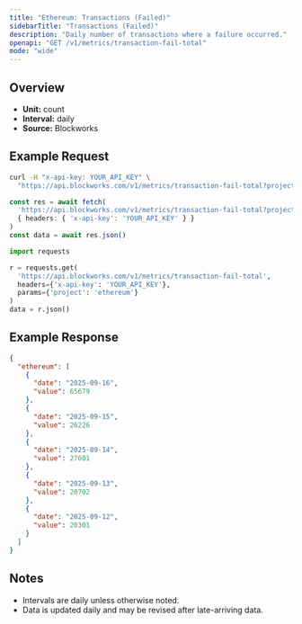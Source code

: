 ```yaml
---
title: "Ethereum: Transactions (Failed)"
sidebarTitle: "Transactions (Failed)"
description: "Daily number of transactions where a failure occurred."
openapi: "GET /v1/metrics/transaction-fail-total"
mode: "wide"
---
```


## Overview

- **Unit:** count
- **Interval:** daily
- **Source:** Blockworks

## Example Request

<CodeGroup>

```bash cURL
curl -H "x-api-key: YOUR_API_KEY" \
  "https://api.blockworks.com/v1/metrics/transaction-fail-total?project=ethereum"
```

```typescript TypeScript
const res = await fetch(
  'https://api.blockworks.com/v1/metrics/transaction-fail-total?project=ethereum',
  { headers: { 'x-api-key': 'YOUR_API_KEY' } }
)
const data = await res.json()
```

```python Python
import requests

r = requests.get(
  'https://api.blockworks.com/v1/metrics/transaction-fail-total',
  headers={'x-api-key': 'YOUR_API_KEY'},
  params={'project': 'ethereum'}
)
data = r.json()
```

</CodeGroup>

## Example Response

```json
{
  "ethereum": [
    {
      "date": "2025-09-16",
      "value": 65679
    },
    {
      "date": "2025-09-15",
      "value": 26226
    },
    {
      "date": "2025-09-14",
      "value": 27601
    },
    {
      "date": "2025-09-13",
      "value": 20702
    },
    {
      "date": "2025-09-12",
      "value": 20301
    }
  ]
}
```

## Notes
- Intervals are daily unless otherwise noted.
- Data is updated daily and may be revised after late-arriving data.